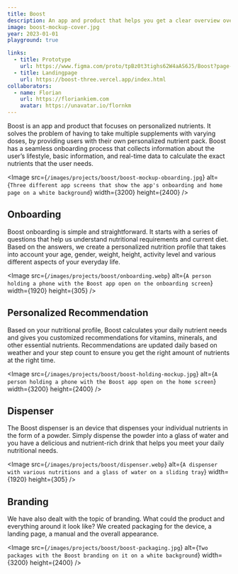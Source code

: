 ```yaml
---
title: Boost
description: An app and product that helps you get a clear overview over your nutrients and gives you personalised recommendations.
image: boost-mockup-cover.jpg
year: 2023-01-01
playground: true

links:
  - title: Prototype
    url: https://www.figma.com/proto/tpBz0t3tighs62W4aAS6J5/Boost?page-id=381%3A101&node-id=651%3A440&viewport=172%2C299%2C0.09&scaling=scale-down&starting-point-node-id=651%3A440
  - title: Landingpage
    url: https://boost-three.vercel.app/index.html
collaborators:
  - name: Florian
    url: https://floriankiem.com
    avatar: https://unavatar.io/flornkm
---
```


Boost is an app and product that focuses on personalized nutrients. It solves the problem of having to take multiple supplements with varying doses, by providing users with their own personalized nutrient pack. Boost has a seamless onboarding process that collects information about the user’s lifestyle, basic information, and real-time data to calculate the exact nutrients that the user needs.

<Image
    src={`/images/projects/boost/boost-mockup-oboarding.jpg`}
    alt={`Three different app screens that show the app's onboarding and home page on a white background`}
    width={3200}
    height={2400}
/>

## Onboarding

Boost onboarding is simple and straightforward. It starts with a series of questions that help us understand nutritional requirements and current diet. Based on the answers, we create a personalized nutrition profile that takes into account your age, gender, weight, height, activity level and various different aspects of your everyday life.

<Image
    src={`/images/projects/boost/onboarding.webp`}
    alt={`A person holding a phone with the Boost app open on the onboarding screen`}
    width={1920}
    height={305}
/>

## Personalized Recommendation

Based on your nutritional profile, Boost calculates your daily nutrient needs and gives you customized recommendations for vitamins, minerals, and other essential nutrients. Recommendations are updated daily based on weather and your step count to ensure you get the right amount of nutrients at the right time.

<Image
    src={`/images/projects/boost/boost-holding-mockup.jpg`}
    alt={`A person holding a phone with the Boost app open on the home screen`}
    width={3200}
    height={2400}
/>

## Dispenser

The Boost dispenser is an device that dispenses your individual nutrients in the form of a powder. Simply dispense the powder into a glass of water and you have a delicious and nutrient-rich drink that helps you meet your daily nutritional needs.


<Image
    src={`/images/projects/boost/dispenser.webp`}
    alt={`A dispenser with various nutritions and a glass of water on a sliding tray`}
    width={1920}
    height={305}
/>

## Branding

We have also dealt with the topic of branding. What could the product and everything around it look like? We created packaging for the device, a landing page, a manual and the overall appearance.

<Image
    src={`/images/projects/boost/boost-packaging.jpg`}
    alt={`Two packages with the Boost branding on it on a white background`}
    width={3200}
    height={2400}
/>